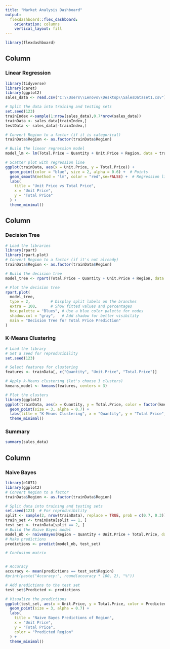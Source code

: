 ---
title: "Market Analysis Dashboard"
output: 
  flexdashboard::flex_dashboard:
    orientation: columns
    vertical_layout: fill
---

```{r setup, include=FALSE}
library(flexdashboard)

```

Column {data-width=350}
-----------------------------------------------------------------------

### Linear Regression

```{r}
library(tidyverse)
library(caret)
library(ggplot2)
sales_data <- read.csv("C:\\Users\\Lenovo\\Desktop\\SalesDataset1.csv")

# Split the data into training and testing sets
set.seed(123)
trainIndex <-sample(1:nrow(sales_data),0.7*nrow(sales_data))
trainData <- sales_data[trainIndex,]
testData <- sales_data[-trainIndex,]

# Convert Region to a factor (if it is categorical)
trainData$Region <- as.factor(trainData$Region)

# Build the linear regression model
model_lm <- lm(Total.Price ~ Quantity + Unit.Price + Region, data = trainData)

# Scatter plot with regression line
ggplot(trainData, aes(x = Unit.Price, y = Total.Price)) +
  geom_point(color = "blue", size = 2, alpha = 0.6) +  # Points
  geom_smooth(method = "lm", color = "red",se=FALSE) +  # Regression line
  labs(
    title = "Unit Price vs Total Price",
    x = "Unit Price",
    y = "Total Price"
  ) +
  theme_minimal() 

```

Column {data-width=450, .tabset}
-----------------------------------------------------------------------

### Decision Tree

```{r, fig.height=8, fig.width=10}
# Load the libraries
library(rpart)
library(rpart.plot)
# Convert Region to a factor (if it's not already)
trainData$Region <- as.factor(trainData$Region)

# Build the decision tree
model_tree <- rpart(Total.Price ~ Quantity + Unit.Price + Region, data = trainData, method = "anova")

# Plot the decision tree
rpart.plot(
  model_tree, 
  type = 2,         # Display split labels on the branches
  extra = 100,      # Show fitted values and percentages
  box.palette = "Blues", # Use a blue color palette for nodes
  shadow.col = "gray",   # Add shadow for better visibility
  main = "Decision Tree for Total Price Prediction"
)


```

### K-Means Clustering

```{r fig.width=8, fig.height=8}
# Load the library
# Set a seed for reproducibility
set.seed(123)

# Select features for clustering
features <- trainData[, c("Quantity", "Unit.Price", "Total.Price")]

# Apply k-Means clustering (let's choose 3 clusters)
kmeans_model <- kmeans(features, centers = 3)

# Plot the clusters
library(ggplot2)
ggplot(trainData, aes(x = Quantity, y = Total.Price, color = factor(kmeans_model$cluster))) +
  geom_point(size = 3, alpha = 0.7) +
  labs(title = "K-Means Clustering", x = "Quantity", y = "Total Price", color = "Cluster") +
  theme_minimal()


```

### Summary
```{r fig.width=8, fig.height=8}
summary(sales_data)

```
Column {data-width=350}
-----------------------------------------------------------------------

### Naive Bayes

```{r}
library(e1071)
library(ggplot2)
# Convert Region to a factor
trainData$Region <- as.factor(trainData$Region)

# Split data into training and testing sets
set.seed(123)  # For reproducibility
split <- sample(2, nrow(trainData), replace = TRUE, prob = c(0.7, 0.3))
train_set <- trainData[split == 1, ]
test_set <- trainData[split == 2, ]
# Build the Naive Bayes model
model_nb <- naiveBayes(Region ~ Quantity + Unit.Price + Total.Price, data = train_set)
# Make predictions
predictions <- predict(model_nb, test_set)

# Confusion matrix


# Accuracy
accuracy <- mean(predictions == test_set$Region)
#print(paste("Accuracy:", round(accuracy * 100, 2), "%"))

# Add predictions to the test set
test_set$Predicted <- predictions

# Visualize the predictions
ggplot(test_set, aes(x = Unit.Price, y = Total.Price, color = Predicted)) +
  geom_point(size = 3, alpha = 0.7) +
  labs(
    title = "Naive Bayes Predictions of Region",
    x = "Unit Price",
    y = "Total Price",
    color = "Predicted Region"
  ) +
  theme_minimal()


```
